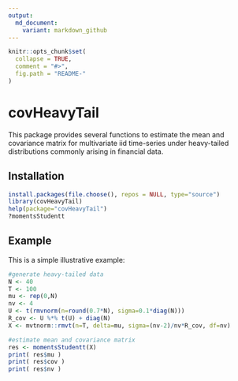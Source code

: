 ```yaml
---
output:
  md_document:
    variant: markdown_github
---
```


<!-- README.md is generated from README.Rmd. Please edit that file -->

```r
knitr::opts_chunk$set(
  collapse = TRUE,
  comment = "#>",
  fig.path = "README-"
)
```

# covHeavyTail

This package provides several functions to estimate the mean and covariance matrix for multivariate iid time-series under heavy-tailed distributions commonly arising in financial data.


## Installation
```r
install.packages(file.choose(), repos = NULL, type="source")
library(covHeavyTail)
help(package="covHeavyTail")
?momentsStudentt
```

## Example

This is a simple illustrative example:

```r
#generate heavy-tailed data
N <- 40
T <- 100
mu <- rep(0,N)
nv <- 4
U <- t(rmvnorm(n=round(0.7*N), sigma=0.1*diag(N)))
R_cov <- U %*% t(U) + diag(N)
X <- mvtnorm::rmvt(n=T, delta=mu, sigma=(nv-2)/nv*R_cov, df=nv)

#estimate mean and covariance matrix
res <- momentsStudentt(X)
print( res$mu )
print( res$cov )
print( res$nv )
```

